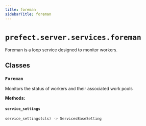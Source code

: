 ```yaml
---
title: foreman
sidebarTitle: foreman
---
```


# `prefect.server.services.foreman`



Foreman is a loop service designed to monitor workers.


## Classes

### `Foreman` <sup><a href="https://github.com/prefecthq/prefect/blob/main/src/prefect/server/services/foreman.py#L34" target="_blank"><Icon icon="github" size="14" /></a></sup>


Monitors the status of workers and their associated work pools


**Methods:**

#### `service_settings` <sup><a href="https://github.com/prefecthq/prefect/blob/main/src/prefect/server/services/foreman.py#L40" target="_blank"><Icon icon="github" size="14" /></a></sup>

```python
service_settings(cls) -> ServicesBaseSetting
```
